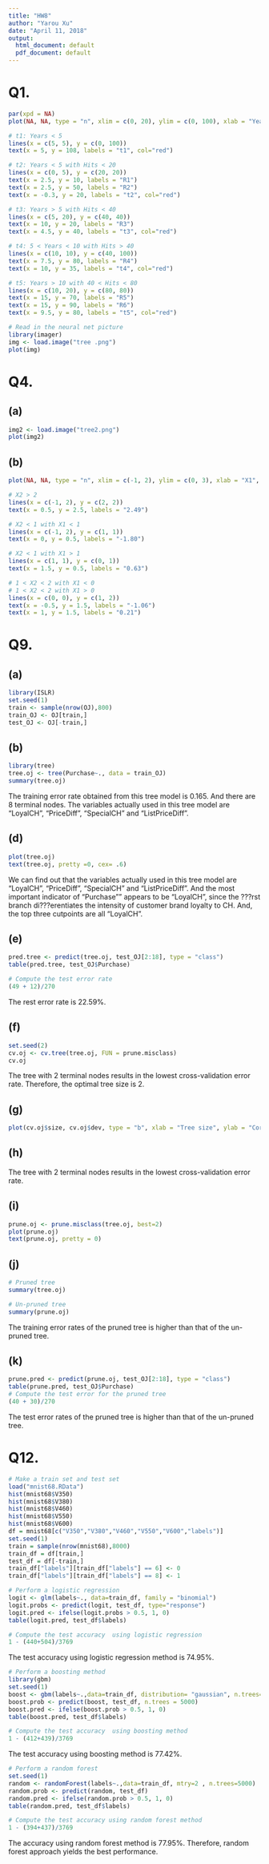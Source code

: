 ---
title: "HW8"
author: "Yarou Xu"
date: "April 11, 2018"
output:
  html_document: default
  pdf_document: default
---

# Q1.
``` {r}
par(xpd = NA)
plot(NA, NA, type = "n", xlim = c(0, 20), ylim = c(0, 100), xlab = "Years", ylab = "Hits")

# t1: Years < 5
lines(x = c(5, 5), y = c(0, 100))
text(x = 5, y = 108, labels = "t1", col="red")

# t2: Years < 5 with Hits < 20
lines(x = c(0, 5), y = c(20, 20))
text(x = 2.5, y = 10, labels = "R1")
text(x = 2.5, y = 50, labels = "R2")
text(x = -0.3, y = 20, labels = "t2", col="red")

# t3: Years > 5 with Hits < 40
lines(x = c(5, 20), y = c(40, 40))
text(x = 10, y = 20, labels = "R3")
text(x = 4.5, y = 40, labels = "t3", col="red")

# t4: 5 < Years < 10 with Hits > 40
lines(x = c(10, 10), y = c(40, 100))
text(x = 7.5, y = 80, labels = "R4")
text(x = 10, y = 35, labels = "t4", col="red")

# t5: Years > 10 with 40 < Hits < 80
lines(x = c(10, 20), y = c(80, 80))
text(x = 15, y = 70, labels = "R5")
text(x = 15, y = 90, labels = "R6")
text(x = 9.5, y = 80, labels = "t5", col="red")
```

``` {r}
# Read in the neural net picture
library(imager)
img <- load.image("tree .png")
plot(img)
```

# Q4.
## (a)
``` {r}
img2 <- load.image("tree2.png")
plot(img2)
```

## (b)
``` {r}
plot(NA, NA, type = "n", xlim = c(-1, 2), ylim = c(0, 3), xlab = "X1", ylab = "X2")

# X2 > 2
lines(x = c(-1, 2), y = c(2, 2))
text(x = 0.5, y = 2.5, labels = "2.49")

# X2 < 1 with X1 < 1
lines(x = c(-1, 2), y = c(1, 1))
text(x = 0, y = 0.5, labels = "-1.80")

# X2 < 1 with X1 > 1
lines(x = c(1, 1), y = c(0, 1))
text(x = 1.5, y = 0.5, labels = "0.63")

# 1 < X2 < 2 with X1 < 0
# 1 < X2 < 2 with X1 > 0
lines(x = c(0, 0), y = c(1, 2))
text(x = -0.5, y = 1.5, labels = "-1.06")
text(x = 1, y = 1.5, labels = "0.21")
```

# Q9.
## (a)
``` {r}
library(ISLR)
set.seed(1)
train <- sample(nrow(OJ),800)
train_OJ <- OJ[train,]
test_OJ <- OJ[-train,]
```

## (b)
``` {r}
library(tree)
tree.oj <- tree(Purchase~., data = train_OJ)
summary(tree.oj)
```

The training error rate obtained from this tree model is 0.165. And there are 8 terminal nodes. The variables actually used in this tree model are "LoyalCH", "PriceDiff", "SpecialCH" and "ListPriceDiff".

## (d)
``` {r}
plot(tree.oj)
text(tree.oj, pretty =0, cex= .6)
```

We can find out that the variables actually used in this tree model are "LoyalCH", "PriceDiff", "SpecialCH" and "ListPriceDiff". And the most important indicator of "Purchase"" appears to be "LoyalCH", since the ???rst branch di???erentiates the intensity of customer brand loyalty to CH. And, the top three cutpoints are all "LoyalCH".

## (e)
``` {r}
pred.tree <- predict(tree.oj, test_OJ[2:18], type = "class")
table(pred.tree, test_OJ$Purchase)

# Compute the test error rate
(49 + 12)/270
```

The rest error rate is 22.59%.

## (f)
``` {r}
set.seed(2)
cv.oj <- cv.tree(tree.oj, FUN = prune.misclass)
cv.oj
```

The tree with 2 terminal nodes results in the lowest cross-validation error rate. Therefore, the optimal tree size is 2.

## (g)
``` {r}
plot(cv.oj$size, cv.oj$dev, type = "b", xlab = "Tree size", ylab = "Corss-validation error rate")
```

## (h)
The tree with 2 terminal nodes results in the lowest cross-validation error rate.

## (i)
``` {r}
prune.oj <- prune.misclass(tree.oj, best=2)
plot(prune.oj)
text(prune.oj, pretty = 0)
```

## (j)
``` {r}
# Pruned tree
summary(tree.oj)

# Un-pruned tree
summary(prune.oj)
```

The training error rates of the pruned tree is higher than that of the un-pruned tree.

## (k)
``` {r}
prune.pred <- predict(prune.oj, test_OJ[2:18], type = "class")
table(prune.pred, test_OJ$Purchase)
# Compute the test error for the pruned tree
(40 + 30)/270
```

The test error rates of the pruned tree is higher than that of the un-pruned tree.

# Q12.
``` {r}
# Make a train set and test set
load("mnist68.RData")
hist(mnist68$V350)
hist(mnist68$V380)
hist(mnist68$V460)
hist(mnist68$V550)
hist(mnist68$V600)
df = mnist68[c("V350","V380","V460","V550","V600","labels")]
set.seed(1)
train = sample(nrow(mnist68),8000)
train_df = df[train,]
test_df = df[-train,]
train_df["labels"][train_df["labels"] == 6] <- 0
train_df["labels"][train_df["labels"] == 8] <- 1

# Perform a logistic regression
logit <- glm(labels~., data=train_df, family = "binomial")
logit.probs <- predict(logit, test_df, type="response")
logit.pred <- ifelse(logit.probs > 0.5, 1, 0)
table(logit.pred, test_df$labels)

# Compute the test accuracy  using logistic regression
1 - (440+504)/3769
```
The test accuracy using logistic regression method is 74.95%.

``` {r}
# Perform a boosting method
library(gbm)
set.seed(1)
boost <- gbm(labels~.,data=train_df, distribution= "gaussian", n.trees=5000, interaction.depth=4)
boost.prob <- predict(boost, test_df, n.trees = 5000)
boost.pred <- ifelse(boost.prob > 0.5, 1, 0)
table(boost.pred, test_df$labels)

# Compute the test accuracy  using boosting method
1 - (412+439)/3769
```
The test accuracy using boosting method is 77.42%.

``` {r}
# Perform a random forest
set.seed(1)
random <- randomForest(labels~.,data=train_df, mtry=2 , n.trees=5000)
random.prob <- predict(random, test_df)
random.pred <- ifelse(random.prob > 0.5, 1, 0)
table(random.pred, test_df$labels)

# Compute the test accuracy using random forest method
1 - (394+437)/3769
```

The accuracy using random forest method is 77.95%. Therefore, random forest approach yields the best performance.